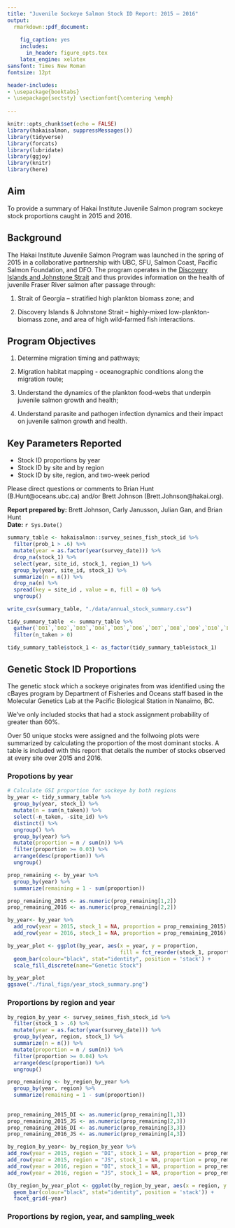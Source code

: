 ```yaml
---
title: "Juvenile Sockeye Salmon Stock ID Report: 2015 — 2016"
output:
  rmarkdown::pdf_document:
    
    fig_caption: yes
    includes:
      in_header: figure_opts.tex
    latex_engine: xelatex
sansfont: Times New Roman
fontsize: 12pt

header-includes:
- \usepackage{booktabs}
- \usepackage{sectsty} \sectionfont{\centering \emph}
      
---
```


\begin{center}
\large
— Hakai Institute Juvenile Salmon Program —
\end{center}

```r
knitr::opts_chunk$set(echo = FALSE)
library(hakaisalmon, suppressMessages())
library(tidyverse)
library(forcats)
library(lubridate)
library(ggjoy)
library(knitr)
library(here)

```

## Aim 

To provide a summary of Hakai Institute Juvenile Salmon program sockeye stock 
proportions caught in 2015 and 2016.

## Background

The Hakai Institute Juvenile Salmon Program was launched in the spring of 2015 in a collaborative partnership with UBC, SFU, Salmon Coast, Pacific Salmon Foundation, and DFO. The program operates in the [Discovery Islands and Johnstone Strait](https://www.arcgis.com/home/webmap/viewer.html?webmap=f5593697e54143dbb1b5019d70490b68&extent=-127.5928,49.4993,-123.5361,51.0439) and thus provides information on the health of juvenile Fraser River salmon after passage through: 

1) Strait of Georgia – stratified high plankton biomass zone; and 

2) Discovery Islands & Johnstone Strait – highly-mixed low-plankton-biomass zone, and area of high wild-farmed fish interactions.

## Program Objectives

1) Determine migration timing and pathways; 

2) Migration habitat mapping - oceanographic conditions along the migration route;

3) Understand the dynamics of the plankton food-webs that underpin juvenile salmon growth and
health;

4) Understand parasite and pathogen infection dynamics and their impact on juvenile salmon growth and
health.

## Key Parameters Reported
* Stock ID proportions by year
* Stock ID by site and by region
* Stock ID by site, region, and two-week period

Please direct questions or comments to Brian Hunt (B.Hunt@oceans.ubc.ca) and/or Brett Johnson (Brett.Johnson@hakai.org). 

__Report prepared by:__ Brett Johnson, Carly Janusson, Julian Gan, and Brian Hunt  
__Date:__ `r Sys.Date()`  

```r
summary_table <- hakaisalmon::survey_seines_fish_stock_id %>% 
  filter(prob_1 > .6) %>% 
  mutate(year = as.factor(year(survey_date))) %>% 
  drop_na(stock_1) %>% 
  select(year, site_id, stock_1, region_1) %>% 
  group_by(year, site_id, stock_1) %>% 
  summarize(n = n()) %>%
  drop_na(n) %>% 
  spread(key = site_id , value = n, fill = 0) %>% 
  ungroup()

write_csv(summary_table, "./data/annual_stock_summary.csv")

tidy_summary_table  <- summary_table %>% 
  gather(`D01`,`D02`,`D03`,`D04`,`D05`,`D06`,`D07`,`D08`,`D09`,`D10`,`D11`,`D20`,`D21`,`D22`,`D24`,`D25`,`D27`,`J01`,`J02`,`J03`,`J04`,`J05`,`J06`,`J07`,`J08`,`J09`,`J10`, key = "site_id", value = "n_taken") %>% 
  filter(n_taken > 0)

tidy_summary_table$stock_1 <- as_factor(tidy_summary_table$stock_1)
```

## Genetic Stock ID Proportions

The genetic stock which a sockeye originates from was identified using the cBayes
program by Department of Fisheries and Oceans staff based in the Molecular
Genetics Lab at the Pacific Biological Station in Nanaimo, BC.

We've only included stocks that had a stock assignment probability of greater 
than 60%.

Over 50 unique stocks were assigned and the follwoing plots were summarized by
calculating the proportion of the most dominant stocks. A table is included with
this report that details the number of stocks observed at every site over 2015 
and 2016.

### Propotions by year
```r
# Calculate GSI proportion for sockeye by both regions
by_year <- tidy_summary_table %>% 
  group_by(year, stock_1) %>% 
  mutate(n = sum(n_taken)) %>% 
  select(-n_taken, -site_id) %>% 
  distinct() %>% 
  ungroup() %>% 
  group_by(year) %>% 
  mutate(proportion = n / sum(n)) %>% 
  filter(proportion >= 0.03) %>% 
  arrange(desc(proportion)) %>% 
  ungroup()

prop_remaining <- by_year %>% 
  group_by(year) %>% 
  summarize(remaining = 1 - sum(proportion))

prop_remaining_2015 <- as.numeric(prop_remaining[1,2])
prop_remaining_2016 <- as.numeric(prop_remaining[2,2])

by_year<- by_year %>% 
  add_row(year = 2015, stock_1 = NA, proportion = prop_remaining_2015) %>% 
  add_row(year = 2016, stock_1 = NA, proportion = prop_remaining_2016) 

by_year_plot <- ggplot(by_year, aes(x = year, y = proportion, 
                                    fill = fct_reorder(stock_1, proportion))) +
  geom_bar(colour="black", stat="identity", position = 'stack') +
  scale_fill_discrete(name="Genetic Stock")

by_year_plot
ggsave("./final_figs/year_stock_summary.png")
```

### Proportions by region and year
```r
by_region_by_year <- survey_seines_fish_stock_id %>% 
  filter(stock_1 > .6) %>% 
  mutate(year = as.factor(year(survey_date))) %>% 
  group_by(year, region, stock_1) %>% 
  summarize(n = n()) %>%
  mutate(proportion = n / sum(n)) %>% 
  filter(proportion >= 0.04) %>%
  arrange(desc(proportion)) %>% 
  ungroup()

prop_remaining <- by_region_by_year %>% 
  group_by(year, region) %>%
  summarize(remaining = 1 - sum(proportion))
  
  
prop_remaining_2015_DI <- as.numeric(prop_remaining[1,3])
prop_remaining_2015_JS <- as.numeric(prop_remaining[2,3])
prop_remaining_2016_DI <- as.numeric(prop_remaining[3,3])
prop_remaining_2016_JS <- as.numeric(prop_remaining[4,3])

by_region_by_year<- by_region_by_year %>%  
add_row(year = 2015, region = "DI", stock_1 = NA, proportion = prop_remaining_2015_DI) %>% 
add_row(year = 2015, region = "JS", stock_1 = NA, proportion = prop_remaining_2015_JS) %>% 
add_row(year = 2016, region = "DI", stock_1 = NA, proportion = prop_remaining_2016_DI) %>% 
add_row(year = 2016, region = "JS", stock_1 = NA, proportion = prop_remaining_2016_JS)

(by_region_by_year_plot <- ggplot(by_region_by_year, aes(x = region, y = proportion, fill = stock_1)) +
  geom_bar(colour="black", stat="identity", position = 'stack')) +
  facet_grid(~year)
```


### Proportions by region, year, and sampling_week
```r

```



\newpage

